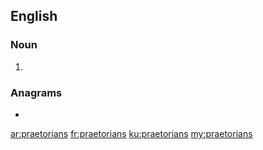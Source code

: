 {{also|Praetorians}}
==English==

===Noun===
{{head|en|noun plural form}}

# {{plural of|praetorian|lang=en}}

===Anagrams===
* {{l|en|reparations}}

[[ar:praetorians]]
[[fr:praetorians]]
[[ku:praetorians]]
[[my:praetorians]]